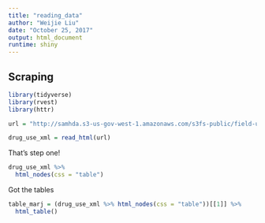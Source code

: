```yaml
---
title: "reading_data"
author: "Weijie Liu"
date: "October 25, 2017"
output: html_document
runtime: shiny
---
```



## Scraping

```r
library(tidyverse)
library(rvest)
library(httr)
```

```r
url = "http://samhda.s3-us-gov-west-1.amazonaws.com/s3fs-public/field-uploads/2k15StateFiles/NSDUHsaeShortTermCHG2015.htm"

drug_use_xml = read_html(url)
```


That's step one!

```r
drug_use_xml %>%
  html_nodes(css = "table")


```

Got the tables
```r
table_marj = (drug_use_xml %>% html_nodes(css = "table"))[[1]] %>%
  html_table() 
```